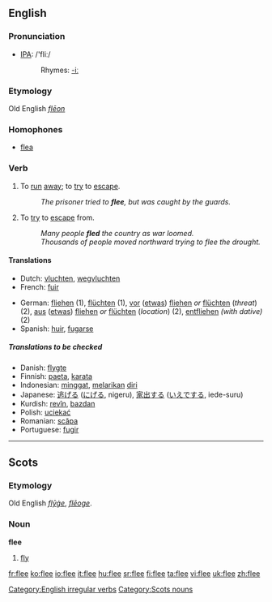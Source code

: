 ==English==
=== Pronunciation ===
*[[w:IPA|IPA]]: /'fliː/
*:Rhymes: [[Rhymes:English:-iː|-iː]]
===Etymology===
Old English ''[[flēon]]''
===Homophones===
*[[flea]]

=== Verb ===
[[Category:English irregular verbs]]
{{en-verb2|flees|fleeing|fled|fled}}

# {{intransitive}} To [[run]] [[away]]; to [[try]] to [[escape]].
#:''The prisoner tried to '''flee''', but was caught by the guards.''
# {{transitive}} To [[try]] to [[escape]] from.
#:''Many people '''fled''' the country as war loomed.''
#:''Thousands of people moved northward trying to flee the drought.''

====Translations====
{{top}}
*Dutch: [[vluchten]], [[wegvluchten]]
*French: [[fuir]]
{{mid}}
*German: [[fliehen]] (1), [[flüchten]] (1), [[vor]] ([[etwas]]) [[fliehen]] ''or'' [[flüchten]] (''threat'') (2), [[aus]] ([[etwas]]) [[fliehen]] ''or'' [[flüchten]] (''location'') (2), [[entfliehen]] ''(with dative)'' (2)
*Spanish: [[huir]], [[fugarse]]
{{bottom}}

=====Translations to be checked=====
*Danish: [[flygte]]
*Finnish: [[paeta]], [[karata]]
*Indonesian: [[minggat]], [[lari|melarikan]] [[diri]]
*Japanese: [[逃げる]] ([[にげる]], nigeru), [[家出]]する ([[いえで]]する, iede-suru)
*Kurdish: [[revîn]], [[bazdan]]
*Polish: [[uciekać]]
*Romanian: [[scăpa]]
*Portuguese: [[fugir]]

----

==Scots==
===Etymology===
Old English ''[[flyge|flȳġe]]'', ''[[fleoge|flēoge]]''.

===Noun===
'''flee'''

# [[fly]]

[[Category:Scots nouns]]

[[fr:flee]]
[[ko:flee]]
[[io:flee]]
[[it:flee]]
[[hu:flee]]
[[sr:flee]]
[[fi:flee]]
[[ta:flee]]
[[vi:flee]]
[[uk:flee]]
[[zh:flee]]
